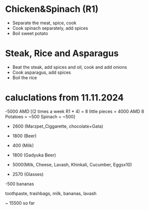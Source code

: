 # Chicken&Spinach (R1)
* Separate the meat, spice, cook
* Cook spinach separately, add spices
* Boil sweet potato



# Steak, Rice and Asparagus
* Beat the steak, add spices and oil, cook and add onions
* Cook asparagus, add spices
* Boil the rice

# caluclations from 11.11.2024
-5000 AMD
[(2 times a week R1 * 4) = 8 little pieces = 4000 AMD
8 Potatoes = ~500
Spinach = ~500]

- 2600 (Marzpet_Ciggarette, chocolate+Gata) 
- 1800 (Beer)
- 400 (Milk)

- 1800 (Gadyuka Beer)
- 5000(Milk, Cheese, Lavash, Khinkali, Cucumber, Eggsx10)
- 2570 (Glasses)

-500 bananas

toothpaste, trashbags, milk, bananas, lavash

~ 15500 so far

